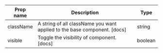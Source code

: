 | Prop name | Description | Type |
| --- | --- | --- |
| className | A string of all className you want applied to the base component. [docs] | string |
| visible | Toggle the visibility of component. [docs] | boolean |

